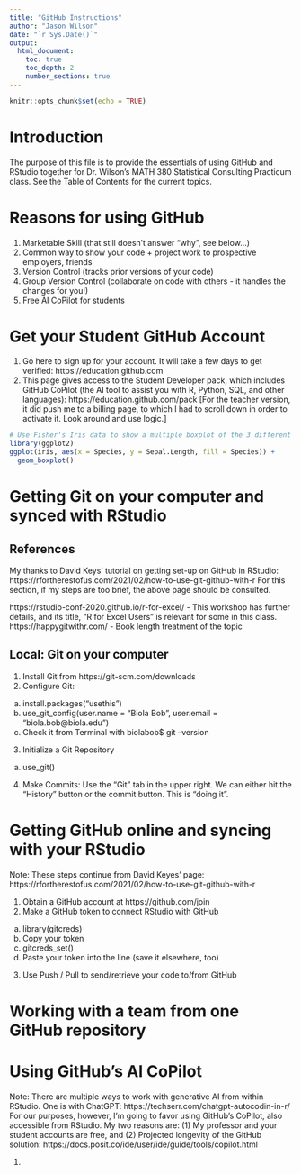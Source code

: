 ```yaml
---
title: "GitHub Instructions"
author: "Jason Wilson"
date: "`r Sys.Date()`"
output: 
  html_document:
    toc: true
    toc_depth: 2
    number_sections: true
---
```


```r
knitr::opts_chunk$set(echo = TRUE)
```

# Introduction
The purpose of this file is to provide the essentials of using GitHub and RStudio together for Dr. Wilson's MATH 380 Statistical Consulting Practicum class.  See the Table of Contents for the current topics.


# Reasons for using GitHub

1. Marketable Skill (that still doesn't answer "why", see below...)
2. Common way to show your code + project work to prospective employers, friends
3. Version Control (tracks prior versions of your code)
4. Group Version Control (collaborate on code with others - it handles the changes for you!)
5. Free AI CoPilot for students

# Get your Student GitHub Account

1. Go here to sign up for your account.  It will take a few days to get verified: https://education.github.com
2. This page gives access to the Student Developer pack, which includes GitHub CoPilot (the AI tool to assist you with R, Python, SQL, and other languages): https://education.github.com/pack
[For the teacher version, it did push me to a billing page, to which I had to scroll down in order to activate it.  Look around and use logic.]

```r
# Use Fisher's Iris data to show a multiple boxplot of the 3 different iris types, using the ggplot2 package
library(ggplot2)
ggplot(iris, aes(x = Species, y = Sepal.Length, fill = Species)) +
  geom_boxplot()

```


# Getting Git on your computer and synced with RStudio
## References
My thanks to David Keys' tutorial on getting set-up on GitHub in RStudio:
https://rfortherestofus.com/2021/02/how-to-use-git-github-with-r
For this section, if my steps are too brief, the above page should be consulted.  

https://rstudio-conf-2020.github.io/r-for-excel/ - This workshop has further details, and its title, "R for Excel Users" is relevant for some in this class.
https://happygitwithr.com/ - Book length treatment of the topic

## Local: Git on your computer
1. Install Git from https://git-scm.com/downloads
2. Configure Git:
  a. install.packages("usethis")
  b. use_git_config(user.name = "Biola Bob", user.email = "biola.bob@biola.edu")
  c. Check it from Terminal with biolabob$ git --version
3. Initialize a Git Repository
  a. use_git()
4. Make Commits: Use the "Git" tab in the upper right.  We can either hit the "History" button or the commit button.  This is "doing it".


# Getting GitHub online and syncing with your RStudio
Note: These steps continue from David Keyes' page:
https://rfortherestofus.com/2021/02/how-to-use-git-github-with-r

1. Obtain a GitHub account at https://github.com/join
2. Make a GitHub token to connect RStudio with GitHub
  a. library(gitcreds)
  b. Copy your token
  c. gitcreds_set()
  d. Paste your token into the line (save it elsewhere, too)
3. Use Push / Pull to send/retrieve your code to/from GitHub
  

# Working with a team from one GitHub repository


# Using GitHub's AI CoPilot
Note: There are multiple ways to work with generative AI from within RStudio.  One is with ChatGPT:
https://techserr.com/chatgpt-autocodin-in-r/
For our purposes, however, I'm going to favor using GitHub's CoPilot, also accessible from RStudio.  My two reasons are: (1) My professor and your student accounts are free, and (2) Projected longevity of the GitHub solution:
https://docs.posit.co/ide/user/ide/guide/tools/copilot.html

1. 

